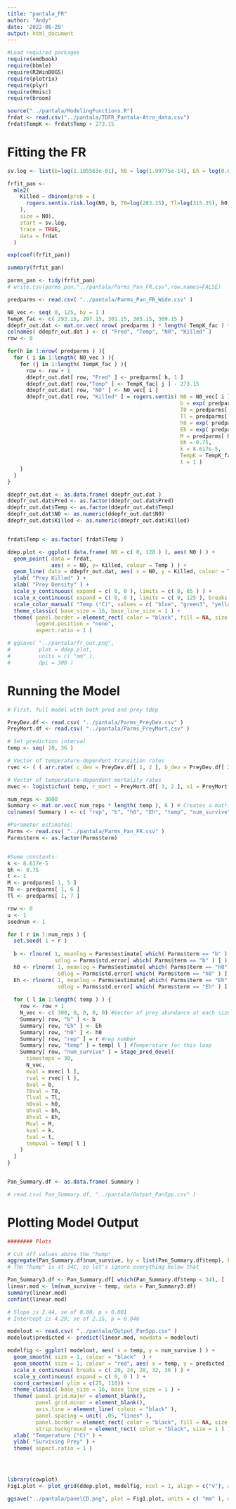 ```yaml
---
title: "pantala_FR"
author: "Andy"
date: '2022-06-29'
output: html_document
---
```


```r
#Load required packages
require(emdbook)
require(bbmle)
require(R2WinBUGS)
require(plotrix)
require(plyr)
require(Hmisc)
require(broom)

source("../pantala/ModelingFunctions.R")
frdat <- read.csv("../pantala/TDFR_Pantala-Atro_data.csv")
frdat$TempK <- frdat$Temp + 273.15
```

# Fitting the FR

```r
sv.log <- list(b=log(1.105563e-01), h0 = log(1.99775e-14), Eh = log(0.65))

frfit_pan <-
  mle2(
    Killed ~ dbinom(prob = (
      rogers.sentis.risk.log(N0, b, T0=log(283.15), Tl=log(315.35), h0, M=401.6, bh=0.75, Eh, k=8.62e-5, TempK, t=1)
    ),
    size = N0),
    start = sv.log,
    trace = TRUE,
    data = frdat
  )

exp(coef(frfit_pan))

summary(frfit_pan)

parms_pan <- tidy(frfit_pan)
# write.csv(parms_pan,"../pantala/Parms_Pan_FR.csv",row.names=FALSE)
```

```r
predparms <- read.csv( "../pantala/Parms_Pan_FR_Wide.csv" )

N0_vec <- seq( 0, 125, by = 1 )
TempK_fac <- c( 293.15, 297.15, 301.15, 305.15, 309.15 )
ddepfr_out.dat <- mat.or.vec( nrow( predparms ) * length( TempK_fac ) * length ( N0_vec ), 4)
colnames( ddepfr_out.dat ) <- c( "Pred", "Temp", "N0", "Killed" )
row <- 0

for(h in 1:nrow( predparms ) ){
  for ( i in 1:length( N0_vec ) ){
    for (j in 1:length( TempK_fac ) ){
      row <- row + 1
      ddepfr_out.dat[ row, "Pred" ] <- predparms[ h, 1 ]
      ddepfr_out.dat[ row,"Temp" ] <- TempK_fac[ j ] - 273.15
      ddepfr_out.dat[ row, "N0" ] <- N0_vec[ i ]
      ddepfr_out.dat[ row, "Killed" ] = rogers.sentis( N0 = N0_vec[ i ], 
                                                       b = exp( predparms[ h, 2 ] ), 
                                                       T0 = predparms[ h, 6 ], 
                                                       Tl = predparms[ h, 7 ], 
                                                       h0 = exp( predparms[ h, 3 ] ), 
                                                       Eh = exp( predparms[ h, 4 ] ), 
                                                       M = predparms[ h, 5 ], 
                                                       bh = 0.75, 
                                                       k = 8.617e-5, 
                                                       TempK = TempK_fac[ j ], 
                                                       t = 1 )
    }
  }
}

ddepfr_out.dat <- as.data.frame( ddepfr_out.dat )
ddepfr_out.dat$Pred <- as.factor(ddepfr_out.dat$Pred)
ddepfr_out.dat$Temp <- as.factor(ddepfr_out.dat$Temp)
ddepfr_out.dat$N0 <- as.numeric(ddepfr_out.dat$N0)
ddepfr_out.dat$Killed <- as.numeric(ddepfr_out.dat$Killed)


frdat$Temp <- as.factor( frdat$Temp )

ddep.plot <- ggplot( data.frame( N0 = c( 0, 120 ) ), aes( N0 ) ) +
  geom_point( data = frdat, 
              aes( x = N0, y= Killed, colour = Temp ) ) +
  geom_line( data = ddepfr_out.dat, aes( x = N0, y = Killed, colour = Temp ), size = 0.75 ) +
  ylab( "Prey Killed" ) +
  xlab( "Prey Density" ) +
  scale_y_continuous( expand = c( 0, 0 ), limits = c( 0, 65 ) ) +
  scale_x_continuous( expand = c( 0, 0 ), limits = c( 0, 125 ), breaks = c(0, 20, 40, 60, 80, 100, 120) ) +
  scale_color_manual( "Temp (°C)", values = c( "blue", "green3", "yellow2", "orange2", "red2" ) ) +
  theme_classic( base_size = 16, base_line_size = 1 ) + 
  theme( panel.border = element_rect( color = "black", fill = NA, size = 0.75 ),
         legend.position = "none",
         aspect.ratio = 1 )

# ggsave( "../pantala/fr_out.png",
#         plot = ddep.plot,
#         units = c( "mm" ),
#         dpi = 300 )
```


# Running the Model

```r
# First, full model with both pred and prey tdep

PreyDev.df <- read.csv( "../pantala/Parms_PreyDev.csv" )
PreyMort.df <- read.csv( "../pantala/Parms_PreyMort.csv" )

# Set prediction interval
temp <- seq( 20, 36 )

# Vector of temperature-dependent transition rates
rvec <- ( ( arr.rate( c_dev = PreyDev.df[ 1, 2 ], b_dev = PreyDev.df[ 2, 2 ], temp ) ) * 5 )

# Vector of temperature-dependent mortality rates
mvec <- logisticfun( temp, r_mort = PreyMort.df[ 3, 2 ], x1 = PreyMort.df[ 1, 2 ], y1 = PreyMort.df[ 2, 2 ] )

num_reps <- 3000
Summary <- mat.or.vec( num_reps * length( temp ), 6 ) # Creates a matrix of r_dev and p values for storing the model output, with five columns
colnames( Summary ) <- c( "rep", "b", "h0", "Eh", "temp", "num_survive" ) # Names the columns in the matrix

#Parameter estimates:
Parms <- read.csv( "../pantala/Parms_Pan_FR.csv" )
Parms$term <- as.factor(Parms$term)


#Some constants:
k <- 8.617e-5
bh <- 0.75
t <- 1
M <- predparms[ 1, 5 ]
T0 <- predparms[ 1, 6 ]
Tl <- predparms[ 1, 7 ]

row <- 0
u <- 1
seednum <- 1

for ( r in 1:num_reps ) {
  set.seed( 1 + r )
  
  b <- rlnorm( 1, meanlog = Parms$estimate[ which( Parms$term == "b" ) ],
               sdlog = Parms$std.error[ which( Parms$term == "b" ) ] )
  h0 <- rlnorm( 1, meanlog = Parms$estimate[ which( Parms$term == "h0" ) ],
                sdlog = Parms$std.error[ which( Parms$term == "h0" ) ] )
  Eh <- rlnorm( 1, meanlog = Parms$estimate[ which( Parms$term == "Eh" ) ],
                sdlog = Parms$std.error[ which( Parms$term == "Eh" ) ] )
  
  for ( l in 1:length( temp ) ) {
    row <- row + 1
    N_vec <- c( 300, 0, 0, 0, 0) #Vector of prey abundance at each size class at the current time step. This starts with 1000 1st instar larvae.
    Summary[ row, "b" ] <- b
    Summary[ row, "Eh" ] <- Eh
    Summary[ row, "h0" ] <- h0
    Summary[ row, "rep" ] = r #rep number
    Summary[ row, "temp" ] = temp[ l ] #Temperature for this loop
    Summary[ row, "num_survive" ] = Stage_pred_devel(
      timesteps = 30,
      N_vec,
      mval = mvec[ l ],
      rval = rvec[ l ],
      bval = b,
      T0val = T0,
      Tlval = Tl,
      h0val = h0,
      bhval = bh,
      Ehval = Eh,
      Mval = M,
      kval = k,
      tval = t,
      tempval = temp[ l ]
    )
  }
}


Pan_Summary.df <- as.data.frame( Summary )

# read.csv( Pan_Summary.df, "../pantala/Output_PanSpp.csv" )
```



# Plotting Model Output

```r
######## Plots

# Cut off values above the "hump"
aggregate(Pan_Summary.df$num_survive, by = list(Pan_Summary.df$temp), FUN = "mean", na.rm = TRUE)
# The "hump" is at 34C, so let's ignore everything below that

Pan_Summary3.df <- Pan_Summary.df[ which(Pan_Summary.df$temp < 34), ]
linear.mod <- lm(num_survive ~ temp, data = Pan_Summary3.df)
summary(linear.mod)
confint(linear.mod)

# Slope is 2.44, se of 0.08, p > 0.001
# Intercept is 4.29, se of 2.15, p = 0.046

modelout <- read.csv( "../pantala/Output_PanSpp.csv" )
modelout$predicted <- predict(linear.mod, newdata = modelout)

modelfig <- ggplot( modelout, aes( x = temp, y = num_survive ) ) +
  geom_smooth( size = 1, colour = "black"  ) +
  geom_smooth( size = 1, colour = "red", aes( x = temp, y = predicted ) ) +
  scale_x_continuous( breaks = c( 20, 24, 28, 32, 36 ) ) +
  scale_y_continuous( expand = c( 0, 0 ) ) +
  coord_cartesian( ylim = c(25, 110)) +
  theme_classic( base_size = 16, base_line_size = 1 ) + 
  theme( panel.grid.major = element_blank(), 
         panel.grid.minor = element_blank(),
         axis.line = element_line( colour = "black" ), 
         panel.spacing = unit( .05, "lines" ), 
         panel.border = element_rect( color = "black", fill = NA, size = 1 ), 
         strip.background = element_rect( color = "black", size = 1 ) ) +
  xlab( "Temperature (°C)" ) +
  ylab( "Surviving Prey" ) +
  theme( aspect.ratio = 1 )




library(cowplot)
Fig1.plot <- plot_grid(ddep.plot, modelfig, ncol = 1, align = c("v"), axis = c("l") )

ggsave("../pantala/panelCD.png", plot = Fig1.plot, units = c( "mm" ), dpi = 300 )
```
